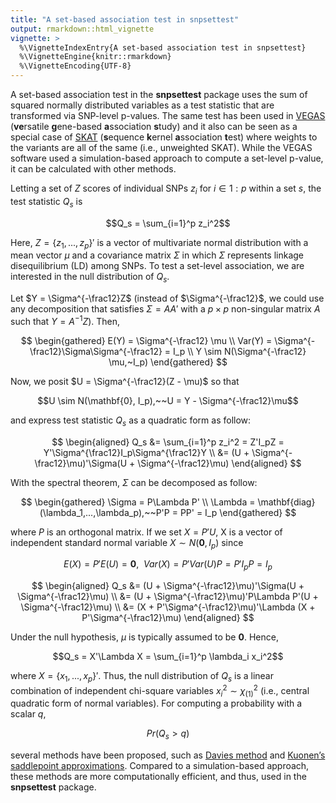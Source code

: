 ```yaml
---
title: "A set-based association test in snpsettest"
output: rmarkdown::html_vignette
vignette: >
  %\VignetteIndexEntry{A set-based association test in snpsettest}
  %\VignetteEngine{knitr::rmarkdown}
  %\VignetteEncoding{UTF-8}
---
```


A set-based association test in the **snpsettest** package uses the sum of
squared normally distributed variables as a test statistic that are transformed
via SNP-level p-values. The same test has been used in
[VEGAS](https://www.ncbi.nlm.nih.gov/pmc/articles/PMC2896770/) (**ve**rsatile
**g**ene-based **a**ssociation **s**tudy) and it also can be seen as a special
case of [SKAT](https://www.ncbi.nlm.nih.gov/pmc/articles/PMC3135811/#app3)
(**s**equence **k**ernel **a**ssociation **t**est) where weights to the variants
are all of the same (i.e., unweighted SKAT). While the VEGAS software used a
simulation-based approach to compute a set-level p-value, it can be calculated
with other methods.

Letting a set of $Z$ scores of individual SNPs $z_i$ for $i \in 1:p$ within a
set $s$, the test statistic $Q_s$ is

$$Q_s = \sum_{i=1}^p z_i^2$$

Here, $Z = \{z_1,...,z_p\}'$ is a vector of multivariate normal distribution
with a mean vector $\mu$ and a covariance matrix $\Sigma$ in which $\Sigma$
represents linkage disequilibrium (LD) among SNPs. To test a set-level
association, we are interested in the null distribution of $Q_s$.

Let $Y = \Sigma^{-\frac12}Z$ (instead of $\Sigma^{-\frac12}$, we could use any
decomposition that satisfies $\Sigma = AA'$ with a $p \times p$ non-singular
matrix $A$ such that $Y = A^{-1}Z$). Then,

$$
\begin{gathered}
E(Y) = \Sigma^{-\frac12} \mu \\
Var(Y) = \Sigma^{-\frac12}\Sigma\Sigma^{-\frac12} = I_p \\
Y \sim N(\Sigma^{-\frac12} \mu,~I_p)
\end{gathered}
$$

Now, we posit $U = \Sigma^{-\frac12}(Z - \mu)$ so that

$$U \sim N(\mathbf{0}, I_p),~~U = Y - \Sigma^{-\frac12}\mu$$

and express test statistic $Q_s$ as a quadratic form as follow:

$$
\begin{aligned}
  Q_s &= \sum_{i=1}^p z_i^2 = Z'I_pZ = Y'\Sigma^{\frac12}I_p\Sigma^{\frac12}Y \\
      &= (U + \Sigma^{-\frac12}\mu)'\Sigma(U + \Sigma^{-\frac12}\mu)
\end{aligned}
$$

With the spectral theorem, $\Sigma$ can be decomposed as follow:

$$
\begin{gathered}
\Sigma = P\Lambda P' \\ \Lambda = \mathbf{diag}(\lambda_1,...,\lambda_p),~~P'P
= PP' = I_p
\end{gathered}
$$

where $P$ is an orthogonal matrix. If we set $X = P'U$, X is a vector of
independent standard normal variable $X \sim N(\mathbf{0}, I_p)$ since

$$E(X) = P'E(U) = \mathbf{0},~~Var(X) = P'Var(U)P = P'I_pP = I_p$$

$$
\begin{aligned}
  Q_s &= (U + \Sigma^{-\frac12}\mu)'\Sigma(U + \Sigma^{-\frac12}\mu) \\
  &= (U + \Sigma^{-\frac12}\mu)'P\Lambda P'(U + \Sigma^{-\frac12}\mu) \\
  &= (X + P'\Sigma^{-\frac12}\mu)'\Lambda (X + P'\Sigma^{-\frac12}\mu)
\end{aligned}
$$

Under the null hypothesis, $\mu$ is typically assumed to be $\mathbf{0}$. Hence,

$$Q_s = X'\Lambda X = \sum_{i=1}^p \lambda_i x_i^2$$

where $X = \{x_1,...,x_p\}'$. Thus, the null distribution of $Q_s$ is a linear
combination of independent chi-square variables $x_i^2 \sim \chi_{(1)}^2$ (i.e.,
central quadratic form of normal variables). For computing a probability with a
scalar $q$,

$$Pr(Q_s > q)$$

several methods have been proposed, such as [Davies
method](https://www.jstor.org/stable/2346911?seq=1#metadata_info_tab_contents)
and [Kuonen's saddlepoint
approximations](https://www.jstor.org/stable/2673596?seq=1#metadata_info_tab_contents).
Compared to a simulation-based approach, these methods are more computationally
efficient, and thus, used in the **snpsettest** package.



